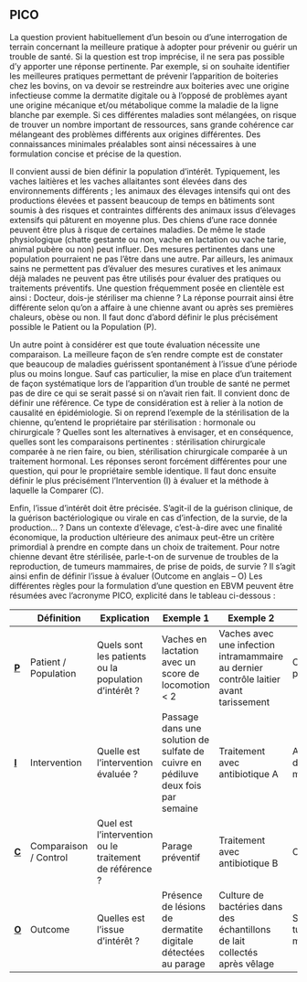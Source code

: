 ## PICO

La question provient habituellement d'un besoin ou d'une interrogation
de terrain concernant la meilleure pratique à adopter pour prévenir ou
guérir un trouble de santé. Si la question est trop imprécise, il ne
sera pas possible d'y apporter une réponse pertinente. Par exemple, si
on souhaite identifier les meilleures pratiques permettant de prévenir
l'apparition de boiteries chez les bovins, on va devoir se restreindre
aux boiteries avec une origine infectieuse comme la dermatite digitale
ou à l'opposé de problèmes ayant une origine mécanique et/ou métabolique
comme la maladie de la ligne blanche par exemple. Si ces différentes
maladies sont mélangées, on risque de trouver un nombre important de
ressources, sans grande cohérence car mélangeant des problèmes
différents aux origines différentes. Des connaissances minimales
préalables sont ainsi nécessaires à une formulation concise et précise
de la question.

Il convient aussi de bien définir la population d'intérêt. Typiquement,
les vaches laitières et les vaches allaitantes sont élevées dans des
environnements différents ; les animaux des élevages intensifs qui ont
des productions élevées et passent beaucoup de temps en bâtiments sont
soumis à des risques et contraintes différents des animaux issus
d'élevages extensifs qui pâturent en moyenne plus. Des chiens d'une race
donnée peuvent être plus à risque de certaines maladies. De même le
stade physiologique (chatte gestante ou non, vache en lactation ou vache
tarie, animal pubère ou non) peut influer. Des mesures pertinentes dans
une population pourraient ne pas l'être dans une autre. Par ailleurs,
les animaux sains ne permettent pas d'évaluer des mesures curatives et
les animaux déjà malades ne peuvent pas être utilisés pour évaluer des
pratiques ou traitements préventifs. Une question fréquemment posée en
clientèle est ainsi : Docteur, dois-je stériliser ma chienne ? La
réponse pourrait ainsi être différente selon qu'on a affaire à une
chienne avant ou après ses premières chaleurs, obèse ou non. Il faut
donc d'abord définir le plus précisément possible le Patient ou la
Population (P).

Un autre point à considérer est que toute évaluation nécessite une
comparaison. La meilleure façon de s'en rendre compte est de constater
que beaucoup de maladies guérissent spontanément à l'issue d'une période
plus ou moins longue. Sauf cas particulier, la mise en place d'un
traitement de façon systématique lors de l'apparition d'un trouble de
santé ne permet pas de dire ce qui se serait passé si on n'avait rien
fait. Il convient donc de définir une référence. Ce type de
considération est à relier à la notion de causalité en épidémiologie. Si
on reprend l'exemple de la stérilisation de la chienne, qu'entend le
propriétaire par stérilisation : hormonale ou chirurgicale ? Quelles
sont les alternatives à envisager, et en conséquence, quelles sont les
comparaisons pertinentes : stérilisation chirurgicale comparée à ne rien
faire, ou bien, stérilisation chirurgicale comparée à un traitement
hormonal. Les réponses seront forcément différentes pour une question,
qui pour le propriétaire semble identique. Il faut donc ensuite définir
le plus précisément l'Intervention (I) à évaluer et la méthode à
laquelle la Comparer (C).

Enfin, l'issue d'intérêt doit être précisée. S'agit-il de la guérison
clinique, de la guérison bactériologique ou virale en cas d'infection,
de la survie, de la production... ? Dans un contexte d'élevage,
c'est-à-dire avec une finalité économique, la production ultérieure des
animaux peut-être un critère primordial à prendre en compte dans un
choix de traitement. Pour notre chienne devant être stérilisée,
parle-t-on de survenue de troubles de la reproduction, de tumeurs
mammaires, de prise de poids, de survie ? Il s'agit ainsi enfin de
définir l'issue à évaluer (Outcome en anglais -- O) Les différentes
règles pour la formulation d'une question en EBVM peuvent être résumées
avec l'acronyme PICO, explicité dans le tableau ci-dessous :

|                     | Définition            | Explication                                             | Exemple 1                                                                        | Exemple 2                                                                             | Exemple 3                             |
|----|-----------|----------------|---------------|---------------|------------|
| [**P**]{.underline} | Patient / Population  | Quels sont les patients ou la population d'intérêt ?    | Vaches en lactation avec un score de locomotion \< 2                             | Vaches avec une infection intramammaire au dernier contrôle laitier avant tarissement | Chiennes pubères                      |
| [**I**]{.underline} | Intervention          | Quelle est l'intervention évaluée ?                     | Passage dans une solution de sulfate de cuivre en pédiluve deux fois par semaine | Traitement avec antibiotique A                                                        | Administration d'acétate de mégestrol |
| [**C**]{.underline} | Comparaison / Control | Quel est l'intervention ou le traitement de référence ? | Parage préventif                                                                 | Traitement avec antibiotique B                                                        | Ovariectomie                          |
| [**O**]{.underline} | Outcome               | Quelles est l'issue d'intérêt ?                         | Présence de lésions de dermatite digitale détectées au parage                    | Culture de bactéries dans des échantillons de lait collectés après vêlage             | Survenue de tumeurs mammaires         |
